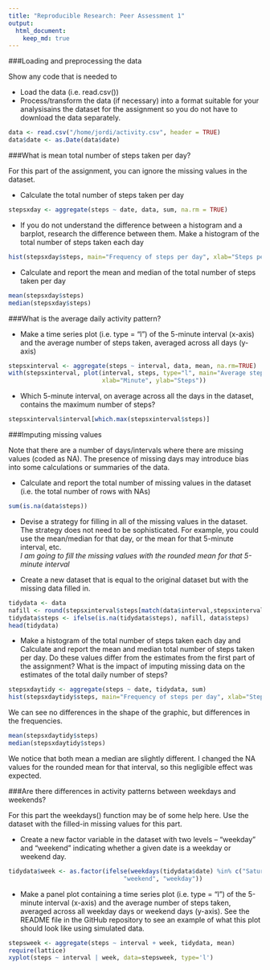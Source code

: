 ```yaml
---
title: "Reproducible Research: Peer Assessment 1"
output: 
  html_document:
    keep_md: true
---
```

###Loading and preprocessing the data

Show any code that is needed to

- Load the data (i.e. read.csv())
- Process/transform the data (if necessary) into a format suitable for your analysisains the dataset for the assignment so you do not have to download the data separately.

```r
data <- read.csv("/home/jordi/activity.csv", header = TRUE)
data$date <- as.Date(data$date)
```

###What is mean total number of steps taken per day?

For this part of the assignment, you can ignore the missing values in the dataset.

- Calculate the total number of steps taken per day
```r
stepsxday <- aggregate(steps ~ date, data, sum, na.rm = TRUE)
```

- If you do not understand the difference between a histogram and a barplot, research the difference between them. Make a histogram of the total number of steps taken each day
```r
hist(stepsxday$steps, main="Frequency of steps per day", xlab="Steps per day", breaks = 10)
```

- Calculate and report the mean and median of the total number of steps taken per day
```r
mean(stepsxday$steps)
median(stepsxday$steps)
```

###What is the average daily activity pattern?

- Make a time series plot (i.e. type = "l") of the 5-minute interval (x-axis) and the average number of steps taken, averaged across all days (y-axis)
```r
stepsxinterval <- aggregate(steps ~ interval, data, mean, na.rm=TRUE)
with(stepsxinterval, plot(interval, steps, type="l", main="Average steps across all days",
                          xlab="Minute", ylab="Steps"))
```

- Which 5-minute interval, on average across all the days in the dataset, contains the maximum number of steps?
```r
stepsxinterval$interval[which.max(stepsxinterval$steps)]
```

###Imputing missing values

Note that there are a number of days/intervals where there are missing values (coded as NA). The presence of missing days may introduce bias into some calculations or summaries of the data.

- Calculate and report the total number of missing values in the dataset (i.e. the total number of rows with NAs)
```r
sum(is.na(data$steps))
```

- Devise a strategy for filling in all of the missing values in the dataset. The strategy does not need to be sophisticated. For example, you could use the mean/median for that day, or the mean for that 5-minute interval, etc.  
*I am going to fill the missing values with the rounded mean for that 5-minute interval*

- Create a new dataset that is equal to the original dataset but with the missing data filled in.
```r
tidydata <- data
nafill <- round(stepsxinterval$steps[match(data$interval,stepsxinterval$interval)])
tidydata$steps <- ifelse(is.na(tidydata$steps), nafill, data$steps)
head(tidydata)
```

- Make a histogram of the total number of steps taken each day and Calculate and report the mean and median total number of steps taken per day. Do these values differ from the estimates from the first part of the assignment? What is the impact of imputing missing data on the estimates of the total daily number of steps?
```r
stepsxdaytidy <- aggregate(steps ~ date, tidydata, sum)
hist(stepsxdaytidy$steps, main="Frequency of steps per day", xlab="Steps per day", breaks = 10)
```

We can see no differences in the shape of the graphic, but differences in the frequencies.

```r
mean(stepsxdaytidy$steps)
median(stepsxdaytidy$steps)
```

We notice that both mean a median are slightly different. I changed the NA values for the rounded mean for that interval, so this negligible effect was expected.

###Are there differences in activity patterns between weekdays and weekends?

For this part the weekdays() function may be of some help here. Use the dataset with the filled-in missing values for this part.

- Create a new factor variable in the dataset with two levels – “weekday” and “weekend” indicating whether a given date is a weekday or weekend day.
```r
tidydata$week <- as.factor(ifelse(weekdays(tidydata$date) %in% c("Saturday", "Sunday"),
                                "weekend", "weekday"))
```

- Make a panel plot containing a time series plot (i.e. type = "l") of the 5-minute interval (x-axis) and the average number of steps taken, averaged across all weekday days or weekend days (y-axis). See the README file in the GitHub repository to see an example of what this plot should look like using simulated data.
```r
stepsweek <- aggregate(steps ~ interval + week, tidydata, mean)
require(lattice)
xyplot(steps ~ interval | week, data=stepsweek, type='l')
```
